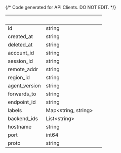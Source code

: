 {/* Code generated for API Clients. DO NOT EDIT. */}

| &nbsp;        | &nbsp;                    | &nbsp; |
| ------------- | ------------------------- | ------ |
| id            | string                    |        |
| created_at    | string                    |        |
| deleted_at    | string                    |        |
| account_id    | string                    |        |
| session_id    | string                    |        |
| remote_addr   | string                    |        |
| region_id     | string                    |        |
| agent_version | string                    |        |
| forwards_to   | string                    |        |
| endpoint_id   | string                    |        |
| labels        | Map&lt;string, string&gt; |        |
| backend_ids   | List&lt;string&gt;        |        |
| hostname      | string                    |        |
| port          | int64                     |        |
| proto         | string                    |        |
